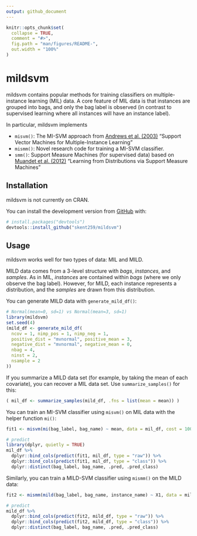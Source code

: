 ```yaml
---
output: github_document
---
```


<!-- README.md is generated from README.Rmd. Please edit that file -->

```r
knitr::opts_chunk$set(
  collapse = TRUE,
  comment = "#>",
  fig.path = "man/figures/README-",
  out.width = "100%"
)
```

# mildsvm

<!-- badges: start -->
<!-- badges: end -->

mildsvm contains popular methods for training classifiers on multiple-instance learning (MIL) data.  A core feature of MIL data is that instances are grouped into bags, and only the bag label is observed (in contrast to supervised learning where all instances will have an instance label).  

In particular, mildsvm implements

- `misvm()`: The MI-SVM approach from [Andrews et al. (2003)](https://citeseerx.ist.psu.edu/viewdoc/download?doi=10.1.1.86.8281&rep=rep1&type=pdf) "Support Vector Machines for Multiple-Instance Learning"
- `mismm()`: Novel research code for training a MI-SVM classifier.
- `smm()`: Support Measure Machines (for supervised data) based on [Muandet et al. (2012)](https://papers.nips.cc/paper/2012/file/9bf31c7ff062936a96d3c8bd1f8f2ff3-Paper.pdf) "Learning from Distributions via Support Measure Machines"

## Installation

mildsvm is not currently on CRAN. 
<!-- You can install the released version of mildsvm from [CRAN](https://CRAN.R-project.org) with: -->

<!-- ``` r -->
<!-- install.packages("mildsvm") -->
<!-- ``` -->

You can install the development version from [GitHub](https://github.com/) with:

``` r
# install.packages("devtools")
devtools::install_github("skent259/mildsvm")
```

## Usage

mildsvm works well for two types of data: MIL and MILD.

MILD data comes from a 3-level structure with *bags*, *instances*, and *samples*.  As in MIL, *instances* are contained within *bags* (where we only observe the bag label).  However, for MILD, each instance represents a distribution, and the *samples* are drawn from this distribution.  

You can generate MILD data with `generate_mild_df()`:

```r
# Normal(mean=0, sd=1) vs Normal(mean=3, sd=1)
library(mildsvm)
set.seed(4)
(mild_df <- generate_mild_df(
  ncov = 1, nimp_pos = 1, nimp_neg = 1, 
  positive_dist = "mvnormal", positive_mean = 3,
  negative_dist = "mvnormal", negative_mean = 0, 
  nbag = 4,
  ninst = 2, 
  nsample = 2
))

```

If you summarize a MILD data set (for example, by taking the mean of each covariate), you can recover a MIL data set.  Use `summarize_samples()` for this:

```r
( mil_df <- summarize_samples(mild_df, .fns = list(mean = mean)) )
```


You can train an MI-SVM classifier using `misvm()` on MIL data with the helper function `mi()`:

```r
fit1 <- misvm(mi(bag_label, bag_name) ~ mean, data = mil_df, cost = 100)

# predict
library(dplyr, quietly = TRUE)
mil_df %>% 
  dplyr::bind_cols(predict(fit1, mil_df, type = "raw")) %>% 
  dplyr::bind_cols(predict(fit1, mil_df, type = "class")) %>% 
  dplyr::distinct(bag_label, bag_name, .pred, .pred_class)
```


Similarly, you can train a MILD-SVM classifier using `mismm()` on the MILD data:

```r
fit2 <- mismm(mild(bag_label, bag_name, instance_name) ~ X1, data = mild_df, cost = 100)

# predict
mild_df %>% 
  dplyr::bind_cols(predict(fit2, mild_df, type = "raw")) %>% 
  dplyr::bind_cols(predict(fit2, mild_df, type = "class")) %>% 
  dplyr::distinct(bag_label, bag_name, .pred, .pred_class)
```


<!-- TODO: create a vignette and link -->
